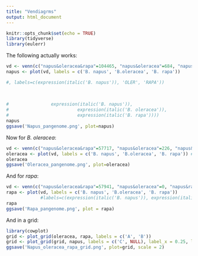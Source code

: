 ---
title: "Vendiagrms"
output: html_document
---

```{r setup, include=FALSE}
knitr::opts_chunk$set(echo = TRUE)
library(tidyverse)
library(eulerr)
```

The following actually works:
```{r}
vd <- venn(c("napus&oleracea&rapa"=104465, "napus&oleracea"=684, "napus&rapa"=2512, "oleracea&rapa"=0, napus=955, rapa=0, oleracea=0))
napus <- plot(vd, labels = c('B. napus', 'B.oleracea', 'B. rapa'))

#, labels=c(expression(italic('B. napus')), 'OLER', 'RAPA'))
                
                
                
#                expression(italic('B. napus')), 
#                          expression(italic('B. oleracea')), 
#                          expression(italic('B. rapa'))))
napus
ggsave('Napus_pangenome.png', plot=napus)

```

Now for *B. oleracea*:

```{r}
vd <- venn(c("napus&oleracea&rapa"=57717, "napus&oleracea"=226, "napus&rapa"=0, "oleracea&rapa"=12, napus=0, rapa=0, oleracea=360))
oleracea <- plot(vd, labels = c('B. napus', 'B.oleracea', 'B. rapa')) #labels=c(expression(italic('B. napus')), expression(italic('B. oleracea')), expression(italic('B. rapa'))))
oleracea
ggsave('Oleracea_pangenome.png', plot=oleracea)
```

And for *rapa*:

```{r}
vd <- venn(c("napus&oleracea&rapa"=57941, "napus&oleracea"=0, "napus&rapa"=1198, "oleracea&rapa"=16, napus=0, rapa=771, oleracea=0))
rapa <- plot(vd, labels = c('B. napus', 'B.oleracea', 'B. rapa'))
             #labels=c(expression(italic('B. napus')), expression(italic('B. oleracea')), expression(italic('B. rapa'))))
rapa
ggsave('Rapa_pangenome.png', plot = rapa)

```

And in a grid:
```{r}
library(cowplot)
grid <- plot_grid(oleracea, rapa, labels = c('A', 'B'))
grid <- plot_grid(grid, napus, labels = c('C', NULL), label_x = 0.25, label_y = -0.2, vjust = -0.5, nrow=2)
ggsave('Napus_oleracea_rapa_grid.png', plot=grid, scale = 2)
```
